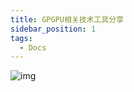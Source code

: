 ---
title: GPGPU相关技术工具分享
sidebar_position: 1
tags:
  - Docs
---

![img](https://zhuyaguang-1308110266.cos.ap-shanghai.myqcloud.com/img/1685686785414-4b24d651-d9b3-42cf-bebc-e68fdb41df37.jpeg)
